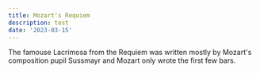 ```yaml
---
title: Mozart's Requiem
description: test
date: '2023-03-15'
---
```


The famouse Lacrimosa from the Requiem was written mostly by Mozart's composition pupil Sussmayr and Mozart only wrote the first few bars.
